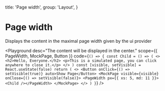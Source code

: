
  title: 'Page width',
  group: 'Layout',
}

# Page width

Displays the content in the maximal page width given by the ui provider

<Playground
  desc="The content will be displayed in the center."
  scope={{ PageWidth, MockPage, Button }}
  code={`
() => {
  const Child = () => (
    <>
      <h2>Hello, Everyone.</h2>
      <p>This is a simulated page, you can click anywhere to close it.</p>
    </>
  )
  const [visible, setVisible] = React.useState(false)
  return (
    <>
      <Button onClick={() => setVisible(true)} auto>Show Page</Button>
      <MockPage visible={visible} onClose={() => setVisible(false)}>
        <PageWidth px={{ xs: 5, md: 11 }}><Child /></PageWidth>
      </MockPage>
    </>
  )
}
`}
/>
